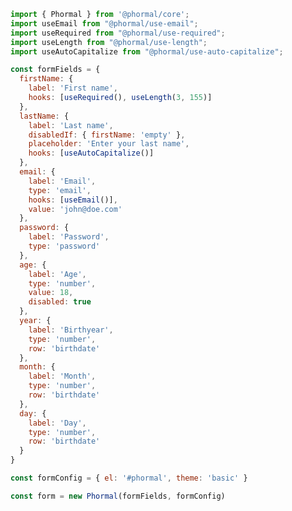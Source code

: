```js copy
import { Phormal } from '@phormal/core';
import useEmail from "@phormal/use-email";
import useRequired from "@phormal/use-required";
import useLength from "@phormal/use-length";
import useAutoCapitalize from "@phormal/use-auto-capitalize";

const formFields = {
  firstName: {
    label: 'First name',
    hooks: [useRequired(), useLength(3, 155)]
  },
  lastName: {
    label: 'Last name',
    disabledIf: { firstName: 'empty' },
    placeholder: 'Enter your last name',
    hooks: [useAutoCapitalize()]
  },
  email: {
    label: 'Email',
    type: 'email',
    hooks: [useEmail()],
    value: 'john@doe.com'
  },
  password: {
    label: 'Password',
    type: 'password'
  },
  age: {
    label: 'Age',
    type: 'number',
    value: 18,
    disabled: true
  },
  year: {
    label: 'Birthyear',
    type: 'number',
    row: 'birthdate'
  },
  month: {
    label: 'Month',
    type: 'number',
    row: 'birthdate'
  },
  day: {
    label: 'Day',
    type: 'number',
    row: 'birthdate'
  }
}

const formConfig = { el: '#phormal', theme: 'basic' }

const form = new Phormal(formFields, formConfig)
```